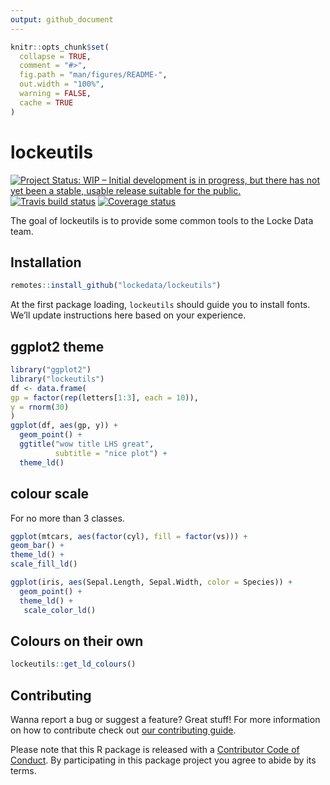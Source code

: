 ```yaml
---
output: github_document
---
```


<!-- README.md is generated from README.Rmd. Please edit that file -->

```r
knitr::opts_chunk$set(
  collapse = TRUE,
  comment = "#>",
  fig.path = "man/figures/README-",
  out.width = "100%",
  warning = FALSE,
  cache = TRUE
)
```
# lockeutils

[![Project Status: WIP – Initial development is in progress, but there has not yet been a stable, usable release suitable for the public.](https://www.repostatus.org/badges/latest/wip.svg)](https://www.repostatus.org/#wip) [![Travis build status](https://travis-ci.org/lockedata/lockeutils.svg?branch=master)](https://travis-ci.org/lockedata/lockeutils) [![Coverage status](https://coveralls.io/repos/github/lockedata/lockeutils/badge.svg)](https://coveralls.io/r/lockedata/lockeutils?branch=master)

The goal of lockeutils is to provide some common tools to the Locke Data team.

## Installation


``` r
remotes::install_github("lockedata/lockeutils")
```

At the first package loading, `lockeutils` should guide you to install fonts. We'll update instructions here based on your experience.

## ggplot2 theme

```r
library("ggplot2")
library("lockeutils")
df <- data.frame(
gp = factor(rep(letters[1:3], each = 10)),
y = rnorm(30)
)
ggplot(df, aes(gp, y)) +
  geom_point() +
  ggtitle("wow title LHS great",
          subtitle = "nice plot") +
  theme_ld()

```

## colour scale 

For no more than 3 classes.

```r

ggplot(mtcars, aes(factor(cyl), fill = factor(vs))) +
geom_bar() +
theme_ld() +
scale_fill_ld()

ggplot(iris, aes(Sepal.Length, Sepal.Width, color = Species)) +
  geom_point() +
  theme_ld() +
   scale_color_ld()
```

## Colours on their own

```r
lockeutils::get_ld_colours()
```

## Contributing

Wanna report a bug or suggest a feature? Great stuff! For more information on how to contribute check out [our contributing guide](.github/CONTRIBUTING.md). 

 Please note that this R package is released with a [Contributor Code of Conduct](CODE_OF_CONDUCT.md). By participating in this package project you agree to abide by its terms.
